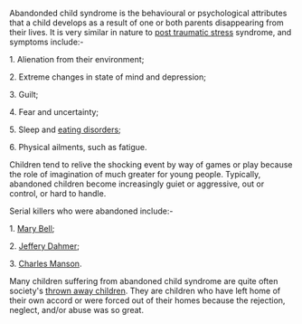 Abandonded child syndrome is the behavioural or psychological attributes that a child develops as a result of one or both parents disappearing from their lives.  It is very similar in nature to [[post traumatic stress]] syndrome, and symptoms include:-


1.  Alienation from their environment;

2.  Extreme changes in state of mind and depression;

3.  Guilt;

4.  Fear and uncertainty;

5.  Sleep and [[eating disorder]]s;

6.  Physical ailments, such as fatigue.


Children tend to relive the shocking event by way of games or play because the role of imagination of much greater for young people.  Typically, abandoned children become increasingly guiet or aggressive, out or control, or hard to handle.


Serial killers who were abandoned include:-


1.  [[Mary Bell]];

2.  [[Jeffery Dahmer]];

3.  [[Charles Manson]].


Many children suffering from abandoned child syndrome are quite often society's [[thrown away children]].  They are children who have left home of their own accord or were forced out of their homes because the rejection, neglect, and/or abuse was so great.